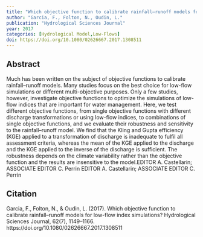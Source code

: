 ```yaml
---
title: "Which objective function to calibrate rainfall–runoff models for low-flow index simulations?"
author: "Garcia, F., Folton, N., Oudin, L."
publication: "Hydrological Sciences Journal"
year: 2017
categories: [Hydrological Model,Low-Flows]
doi: https://doi.org/10.1080/02626667.2017.1308511
---
```


## Abstract

Much has been written on the subject of objective functions to calibrate rainfall–runoff models. Many studies focus on the best choice for low-flow simulations or different multi-objective purposes. Only a few studies, however, investigate objective functions to optimize the simulations of low-flow indices that are important for water management. Here, we test different objective functions, from single objective functions with different discharge transformations or using low-flow indices, to combinations of single objective functions, and we evaluate their robustness and sensitivity to the rainfall–runoff model. We find that the Kling and Gupta efficiency (KGE) applied to a transformation of discharge is inadequate to fulfil all assessment criteria, whereas the mean of the KGE applied to the discharge and the KGE applied to the inverse of the discharge is sufficient. The robustness depends on the climate variability rather than the objective function and the results are insensitive to the model.EDITOR A. Castellarin; ASSOCIATE EDITOR C. Perrin EDITOR A. Castellarin; ASSOCIATE EDITOR C. Perrin

## Citation

Garcia, F., Folton, N., & Oudin, L. (2017). Which objective function to calibrate rainfall–runoff models for low-flow index simulations? Hydrological Sciences Journal, 62(7), 1149–1166. https://doi.org/10.1080/02626667.2017.1308511
